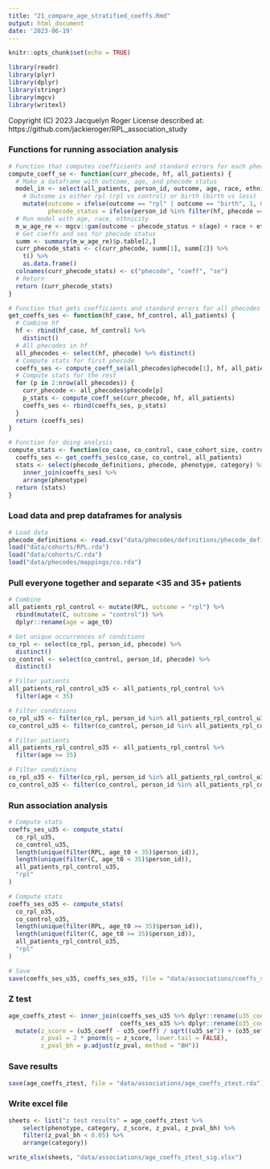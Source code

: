 ```yaml
---
title: "21_compare_age_stratified_coeffs.Rmd"
output: html_document
date: '2023-06-19'
---
```


```r

knitr::opts_chunk$set(echo = TRUE)

library(readr)
library(plyr)
library(dplyr)
library(stringr)
library(mgcv)
library(writexl)

```

Copyright (C) 2023 Jacquelyn Roger
License described at: https://github.com/jackieroger/RPL_association_study

### Functions for running association analysis

```r

# Function that computes coefficients and standard errors for each phecode
compute_coeff_se <- function(curr_phecode, hf, all_patients) {
  # Make a dataframe with outcome, age, and phecode status
  model_in <- select(all_patients, person_id, outcome, age, race, ethnicity) %>%
    # Outcome is either rpl (rpl vs control) or birth (birth vs loss)
    mutate(outcome = ifelse(outcome == "rpl" | outcome == "birth", 1, 0),
           phecode_status = ifelse(person_id %in% filter(hf, phecode == curr_phecode)$person_id, 1, 0))
  # Run model with age, race, ethnicity
  m_w_age_re <- mgcv::gam(outcome ~ phecode_status + s(age) + race + ethnicity, family = binomial(), method = "REML", data = model_in)
  # Get coeffs and ses for phecode status
  summ <- summary(m_w_age_re)$p.table[2,]
  curr_phecode_stats <- c(curr_phecode, summ[1], summ[2]) %>%
    t() %>%
    as.data.frame()
  colnames(curr_phecode_stats) <- c("phecode", "coeff", "se")
  # Return
  return (curr_phecode_stats)
}

# Function that gets coefficients and standard errors for all phecodes
get_coeffs_ses <- function(hf_case, hf_control, all_patients) {
  # Combine hf
  hf <- rbind(hf_case, hf_control) %>%
    distinct()
  # All phecodes in hf
  all_phecodes <- select(hf, phecode) %>% distinct()
  # Compute stats for first phecode
  coeffs_ses <- compute_coeff_se(all_phecodes$phecode[1], hf, all_patients)
  # Compute stats for the rest
  for (p in 2:nrow(all_phecodes)) {
    curr_phecode <- all_phecodes$phecode[p]
    p_stats <- compute_coeff_se(curr_phecode, hf, all_patients)
    coeffs_ses <- rbind(coeffs_ses, p_stats)
  }
  return (coeffs_ses)
}

# Function for doing analysis
compute_stats <- function(co_case, co_control, case_cohort_size, control_cohort_size, all_patients, outcome) {
  coeffs_ses <- get_coeffs_ses(co_case, co_control, all_patients)
  stats <- select(phecode_definitions, phecode, phenotype, category) %>%
    inner_join(coeffs_ses) %>%
    arrange(phenotype)
  return (stats)
}

```

### Load data and prep dataframes for analysis

```r

# Load data
phecode_definitions <- read.csv("data/phecodes/definitions/phecode_definitions1.2.csv")
load("data/cohorts/RPL.rda")
load("data/cohorts/C.rda")
load("data/phecodes/mappings/co.rda")

```

### Pull everyone together and separate <35 and 35+ patients

```r

# Combine
all_patients_rpl_control <- mutate(RPL, outcome = "rpl") %>%
  rbind(mutate(C, outcome = "control")) %>%
  dplyr::rename(age = age_t0)

# Get unique occurrences of conditions
co_rpl <- select(co_rpl, person_id, phecode) %>%
  distinct()
co_control <- select(co_control, person_id, phecode) %>%
  distinct()

# Filter patients
all_patients_rpl_control_u35 <- all_patients_rpl_control %>%
  filter(age < 35)

# Filter conditions
co_rpl_u35 <- filter(co_rpl, person_id %in% all_patients_rpl_control_u35$person_id)
co_control_u35 <- filter(co_control, person_id %in% all_patients_rpl_control_u35$person_id)

# Filter patients
all_patients_rpl_control_o35 <- all_patients_rpl_control %>%
  filter(age >= 35)

# Filter conditions
co_rpl_o35 <- filter(co_rpl, person_id %in% all_patients_rpl_control_o35$person_id)
co_control_o35 <- filter(co_control, person_id %in% all_patients_rpl_control_o35$person_id)

```

### Run association analysis

```r

# Compute stats
coeffs_ses_u35 <- compute_stats(
  co_rpl_u35,
  co_control_u35,
  length(unique(filter(RPL, age_t0 < 35)$person_id)),
  length(unique(filter(C, age_t0 < 35)$person_id)),
  all_patients_rpl_control_u35,
  "rpl"
)

# Compute stats
coeffs_ses_o35 <- compute_stats(
  co_rpl_o35,
  co_control_o35,
  length(unique(filter(RPL, age_t0 >= 35)$person_id)),
  length(unique(filter(C, age_t0 >= 35)$person_id)),
  all_patients_rpl_control_o35,
  "rpl"
)

# Save
save(coeffs_ses_u35, coeffs_ses_o35, file = "data/associations/coeffs_ses_age.rda")

```

### Z test

```r

age_coeffs_ztest <- inner_join(coeffs_ses_u35 %>% dplyr::rename(u35_coeff = coeff, u35_se = se),
                               coeffs_ses_o35 %>% dplyr::rename(o35_coeff = coeff, o35_se = se)) %>%
  mutate(z_score = (u35_coeff - o35_coeff) / sqrt((u35_se^2) + (o35_se^2)),
         z_pval = 2 * pnorm(q = z_score, lower.tail = FALSE),
         z_pval_bh = p.adjust(z_pval, method = "BH"))

```

### Save results

```r

save(age_coeffs_ztest, file = "data/associations/age_coeffs_ztest.rda")

```

### Write excel file

```r

sheets <- list("z test results" = age_coeffs_ztest %>%
    select(phenotype, category, z_score, z_pval, z_pval_bh) %>%
    filter(z_pval_bh < 0.05) %>%
    arrange(category))

write_xlsx(sheets, "data/associations/age_coeffs_ztest_sig.xlsx")

```
